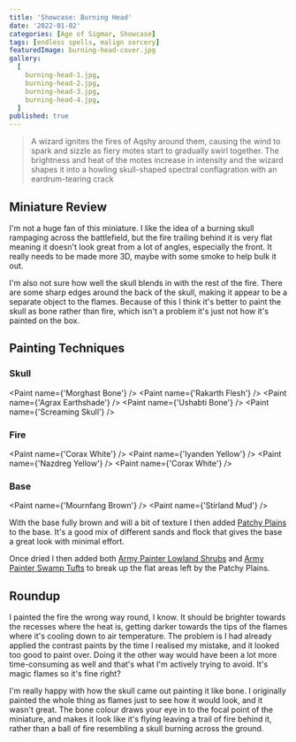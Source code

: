 ```yaml
---
title: 'Showcase: Burning Head'
date: '2022-01-02'
categories: [Age of Sigmar, Showcase]
tags: [endless spells, malign sorcery]
featuredImage: burning-head-cover.jpg
gallery:
  [
    burning-head-1.jpg,
    burning-head-2.jpg,
    burning-head-3.jpg,
    burning-head-4.jpg,
  ]
published: true
---
```



> A wizard ignites the fires of Aqshy around them, causing the wind to spark and sizzle as fiery motes start to
> gradually swirl together. The brightness and heat of the motes increase in intensity and the wizard shapes it into a
> howling skull-shaped spectral conflagration with an eardrum-tearing crack

## Miniature Review

I'm not a huge fan of this miniature. I like the idea of a burning skull rampaging across the battlefield, but the fire
trailing behind it is very flat meaning it doesn't look great from a lot of angles, especially the front. It really
needs to be made more 3D, maybe with some smoke to help bulk it out.

I'm also not sure how well the skull blends in with the rest of the fire. There are some sharp edges around the back of
the skull, making it appear to be a separate object to the flames. Because of this I think it's better to paint the
skull as bone rather than fire, which isn't a problem it's just not how it's painted on the box.

## Painting Techniques

### Skull

<Paint name={'Morghast Bone'} />
<Paint name={'Rakarth Flesh'} />
<Paint name={'Agrax Earthshade'} />
<Paint name={'Ushabti Bone'} />
<Paint name={'Screaming Skull'} />

### Fire

<Paint name={'Corax White'} />
<Paint name={'Iyanden Yellow'} />
<Paint name={'Nazdreg Yellow'} />
<Paint name={'Corax White'} />

### Base

<Paint name={'Mournfang Brown'} />
<Paint name={'Stirland Mud'} />

With the base fully brown and will a bit of texture I then added
[Patchy Plains](https://www.geekgamingscenics.com/collections/base-ready-range/products/lukes-aps-base-ready-patchy-plains)
to the base. It's a good mix of different sands and flock that gives the base a great look with minimal effort.

Once dried I then added both [Army Painter Lowland Shrubs](https://www.amazon.co.uk/gp/product/B086MBW9R9) and
[Army Painter Swamp Tufts](https://www.amazon.co.uk/gp/product/B07R8GZQYR) to break up the flat areas left by the
Patchy Plains.

## Roundup

I painted the fire the wrong way round, I know. It should be brighter towards the recesses where the heat is, getting
darker towards the tips of the flames where it's cooling down to air temperature. The problem is I had already applied
the contrast paints by the time I realised my mistake, and it looked too good to paint over. Doing it the other way
would have been a lot more time-consuming as well and that's what I'm actively trying to avoid. It's magic flames so
it's fine right?

I'm really happy with how the skull came out painting it like bone. I originally painted the whole thing as flames just
to see how it would look, and it wasn't great. The bone colour draws your eye in to the focal point of the miniature,
and makes it look like it's flying leaving a trail of fire behind it, rather than a ball of fire resembling a skull
burning across the ground.

